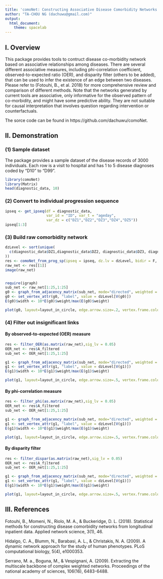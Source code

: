 ```yaml
---
title: 'comoNet: Constructing Associative Disease Comorbidity Networks'
author: "TA-CHOU NG (dachuwu@gmail.com)"
output:
  html_document:
    theme: spacelab
---
```


## I. Overview
This package provides tools to contruct disease co-morbidity network based on associative relationships among diseases. There are several different associative measures, including phi-correlation coefficient, observed-to-expected ratio (OER), and disparity filter (others to be added), that can be used to infer the existence of an edge between two diseases. Please refer to (Fotouhi, B., et al. 2018) for more comprehensive review and comparison of different methods. Note that the networks generated by current tools are associative, only informative for the observed pattern of co-morbidity, and might have some predictive ability. They are not suitable for causal interpretation that involves question regarding intervention or counterfactuals.

The sorce code can be found in https://github.com/dachuwu/comoNet.


## II. Demonstration

### (1) Sample dataset
The package provides a sample dataset of the disease records of 3000 individuals. Each row is a visit to hospital and has 1 to 5 disease diagnoses coded by "D10" to "D99".
```r
library(comoNet)
library(Matrix)
head(diagnostic_data, 10)
```


### (2) Convert to individual progression sequence
```r
ipseq <- get_ipseq(df = diagnostic_data, 
                   var_id = "ID", var_t = "ageday", 
                   var_dz = c("DZ1","DZ2","DZ3","DZ4","DZ5"))
ipseq[1:3]
```


### (3) Build raw comorbidity network
```r
dzLevel <- sort(unique(
  c(diagnostic_data$DZ1,diagnostic_data$DZ2, diagnostic_data$DZ3, diagnostic_data$DZ4, diagnostic_data$DZ5)
))
res <- comoNet_from_prog_sp(ipseq = ipseq, dz.lv = dzLevel, bidir = F, conditional = F)
raw_net <- res[[1]]
image(raw_net)


require(igraph)
sub_net <- raw_net[1:25,1:25]
g0 <- graph_from_adjacency_matrix(sub_net, mode="directed", weighted = T)
g0 <- set_vertex_attr(g0, "label", value = dzLevel[V(g0)])
E(g0)$width <- 10*E(g0)$weight/max(E(g0)$weight)

plot(g0, layout=layout_in_circle, edge.arrow.size=.2, vertex.frame.color="white")

```

### (4) Filter out insignificant links 

#### By observed-to-expected (OER) measure
```r
res <- filter_OER(as.matrix(raw_net),sig_lv = 0.05)
OER_net <- res$A_filtered
sub_net <- OER_net[1:25,1:25]

g1 <- graph_from_adjacency_matrix(sub_net, mode="directed", weighted = T)
g1 <- set_vertex_attr(g1, "label", value = dzLevel[V(g1)])
E(g1)$width <- 10*E(g1)$weight/max(E(g1)$weight)

plot(g1, layout=layout_in_circle, edge.arrow.size=.5, vertex.frame.color="white")

```

#### By phi-correlation measure
```r
res <- filter_phi(as.matrix(raw_net),sig_lv = 0.05)
OER_net <- res$A_filtered
sub_net <- OER_net[1:25,1:25]

g1 <- graph_from_adjacency_matrix(sub_net, mode="directed", weighted = T)
g1 <- set_vertex_attr(g1, "label", value = dzLevel[V(g1)])
E(g1)$width <- 10*E(g1)$weight/max(E(g1)$weight)

plot(g1, layout=layout_in_circle, edge.arrow.size=.5, vertex.frame.color="white")

```

#### By disparity filter
```r
res <- filter_dispar(as.matrix(raw_net),sig_lv = 0.05)
OER_net <- res$A_filtered
sub_net <- OER_net[1:25,1:25]

g1 <- graph_from_adjacency_matrix(sub_net, mode="directed", weighted = T)
g1 <- set_vertex_attr(g1, "label", value = dzLevel[V(g1)])
E(g1)$width <- 10*E(g1)$weight/max(E(g1)$weight)

plot(g1, layout=layout_in_circle, edge.arrow.size=.5, vertex.frame.color="white")
```


## III. References
Fotouhi, B., Momeni, N., Riolo, M. A., & Buckeridge, D. L. (2018). Statistical methods for constructing disease comorbidity networks from longitudinal inpatient data. Applied network science, 3(1), 46.

Hidalgo, C. A., Blumm, N., Barabasi, A. L., & Christakis, N. A. (2009). A dynamic network approach for the study of human phenotypes. PLoS computational biology, 5(4), e1000353.

Serrano, M. a., Boguna, M., & Vespignani, A. (2009). Extracting the multiscale backbone of complex weighted networks. Proceedings of the national academy of sciences, 106(16), 6483-6488.